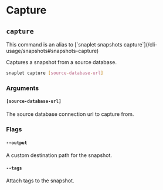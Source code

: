 
# Capture

## `capture`

<Callout type="info" emoji="ℹ️">
  This command is an alias to [`snaplet snapshots capture`](/cli-usage/snapshots#snapshots-capture)
</Callout>

Captures a snapshot from a source database.

```bash >_&nbsp;terminal
snaplet capture [source-database-url]
```

### Arguments

#### `[source-database-url]`

The source database connection url to capture from.

### Flags

#### `--output`

A custom destination path for the snapshot.

#### `--tags`

Attach tags to the snapshot.